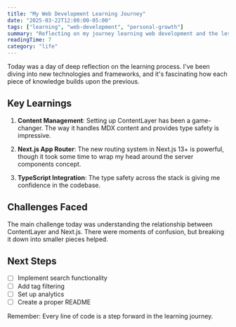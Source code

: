 ```yaml
---
title: "My Web Development Learning Journey"
date: "2025-03-22T12:00:00-05:00"
tags: ["learning", "web-development", "personal-growth"]
summary: "Reflecting on my journey learning web development and the lessons learned along the way."
readingTime: 7
category: "life"
---
```


Today was a day of deep reflection on the learning process. I've been diving into new technologies and frameworks, and it's fascinating how each piece of knowledge builds upon the previous.

## Key Learnings

1. **Content Management**: Setting up ContentLayer has been a game-changer. The way it handles MDX content and provides type safety is impressive.

2. **Next.js App Router**: The new routing system in Next.js 13+ is powerful, though it took some time to wrap my head around the server components concept.

3. **TypeScript Integration**: The type safety across the stack is giving me confidence in the codebase.

## Challenges Faced

The main challenge today was understanding the relationship between ContentLayer and Next.js. There were moments of confusion, but breaking it down into smaller pieces helped.

## Next Steps

- [ ] Implement search functionality
- [ ] Add tag filtering
- [ ] Set up analytics
- [ ] Create a proper README

Remember: Every line of code is a step forward in the learning journey. 
